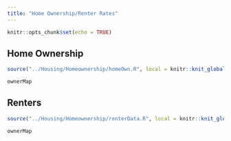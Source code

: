 ```yaml
---
title: "Home Ownership/Renter Rates"
---
```


```r
knitr::opts_chunk$set(echo = TRUE)
```

## Home Ownership
```r
source("../Housing/Homeownership/homeOwn.R", local = knitr::knit_global())

```

```r
ownerMap

```

## Renters
```r
source("../Housing/Homeownership/renterData.R", local = knitr::knit_global())

```

```r
ownerMap

```